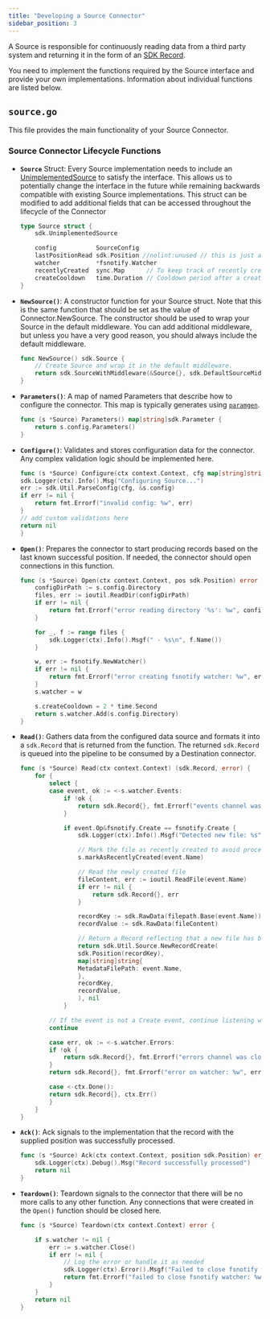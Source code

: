 ```yaml
---
title: "Developing a Source Connector"
sidebar_position: 3
---
```


A Source is responsible for continuously reading data from a third party system and returning it in the form of an [SDK Record](https://pkg.go.dev/github.com/conduitio/conduit-connector-sdk#Record).

You need to implement the functions required by the Source interface and provide your own implementations. Information about individual functions are listed below.

## `source.go`

This file provides the main functionality of your Source Connector.

### Source Connector Lifecycle Functions

- **`Source`** Struct: Every Source implementation needs to include an [UnimplementedSource](https://pkg.go.dev/github.com/conduitio/conduit-connector-sdk#UnimplementedSource) to satisfy the interface. This allows us to potentially change the interface in the future while remaining backwards compatible with existing Source implementations.  This struct can be modified to add additional fields that can be accessed throughout the lifecycle of the Connector

    ```go
    type Source struct {
        sdk.UnimplementedSource

        config           SourceConfig
        lastPositionRead sdk.Position //nolint:unused // this is just an example
        watcher          *fsnotify.Watcher
        recentlyCreated  sync.Map      // To keep track of recently created files
        createCooldown   time.Duration // Cooldown period after a create event
    }
    ```

- **`NewSource()`**: A constructor function for your Source struct. Note that this is the same function that should be set as the value of Connector.NewSource. The constructor should be used to wrap your Source in the default middleware. You can add additional middleware, but unless you have a very good reason, you should always include the default middleware.

    ```go
    func NewSource() sdk.Source {
        // Create Source and wrap it in the default middleware.
        return sdk.SourceWithMiddleware(&Source{}, sdk.DefaultSourceMiddleware()...)
    }
    ```

- **`Parameters()`**: A map of named Parameters that describe how to configure the connector. This map is typically generates using [`paramgen`](https://github.com/ConduitIO/conduit-commons/tree/main/paramgen).

    ```go
    func (s *Source) Parameters() map[string]sdk.Parameter {
        return s.config.Parameters()
    }
    ```

- **`Configure()`**: Validates and stores configuration data for the connector. Any complex validation logic should be implemented here.

    ```go
    func (s *Source) Configure(ctx context.Context, cfg map[string]string) error {
    sdk.Logger(ctx).Info().Msg("Configuring Source...")
    err := sdk.Util.ParseConfig(cfg, &s.config)
    if err != nil {
        return fmt.Errorf("invalid config: %w", err)
    }
    // add custom validations here
    return nil
    }
    ```

- **`Open()`**: Prepares the connector to start producing records based on the last known successful position. If needed, the connector should open connections in this function.

    ```go
    func (s *Source) Open(ctx context.Context, pos sdk.Position) error {
        configDirPath := s.config.Directory
        files, err := ioutil.ReadDir(configDirPath)
        if err != nil {
            return fmt.Errorf("error reading directory '%s': %w", configDirPath, err)
        }

        for _, f := range files {
            sdk.Logger(ctx).Info().Msgf(" - %s\n", f.Name())
        }

        w, err := fsnotify.NewWatcher()
        if err != nil {
            return fmt.Errorf("error creating fsnotify watcher: %w", err)
        }
        s.watcher = w

        s.createCooldown = 2 * time.Second
        return s.watcher.Add(s.config.Directory)
    }
    ```

- **`Read()`**: Gathers data from the configured data source and formats it into a `sdk.Record` that is returned from the function. The returned `sdk.Record` is queued into the pipeline to be consumed by a Destination connector.

    ```go
    func (s *Source) Read(ctx context.Context) (sdk.Record, error) {
        for {
            select {
            case event, ok := <-s.watcher.Events:
                if !ok {
                    return sdk.Record{}, fmt.Errorf("events channel was closed")
                }

                if event.Op&fsnotify.Create == fsnotify.Create {
                    sdk.Logger(ctx).Info().Msgf("Detected new file: %s", event.Name)

                    // Mark the file as recently created to avoid processing if it is modified shortly after being created
                    s.markAsRecentlyCreated(event.Name)

                    // Read the newly created file
                    fileContent, err := ioutil.ReadFile(event.Name)
                    if err != nil {
                        return sdk.Record{}, err
                    }

                    recordKey := sdk.RawData(filepath.Base(event.Name))
                    recordValue := sdk.RawData(fileContent)

                    // Return a Record reflecting that a new file has been created
                    return sdk.Util.Source.NewRecordCreate(
                    sdk.Position(recordKey),
                    map[string]string{
                    MetadataFilePath: event.Name,
                    },
                    recordKey,
                    recordValue,
                    ), nil
                }

            // If the event is not a Create event, continue listening without doing anything
            continue

            case err, ok := <-s.watcher.Errors:
            if !ok {
                return sdk.Record{}, fmt.Errorf("errors channel was closed")
            }
            return sdk.Record{}, fmt.Errorf("error on watcher: %w", err)

            case <-ctx.Done():
            return sdk.Record{}, ctx.Err()
            }
        }
    }
    ```

- **`Ack()`**: Ack signals to the implementation that the record with the supplied position was successfully processed.

    ```go
    func (s *Source) Ack(ctx context.Context, position sdk.Position) error {
        sdk.Logger(ctx).Debug().Msg("Record successfully processed")
        return nil
    }
    ```

- **`Teardown()`**: Teardown signals to the connector that there will be no more calls to any other function. Any connections that were created in the `Open()` function should be closed here.

    ```go
    func (s *Source) Teardown(ctx context.Context) error {

        if s.watcher != nil {
            err := s.watcher.Close()
            if err != nil {
                // Log the error or handle it as needed
                sdk.Logger(ctx).Error().Msgf("Failed to close fsnotify watcher: %v", err)
                return fmt.Errorf("failed to close fsnotify watcher: %w", err)
            }
        }
        return nil
    }
    ```

